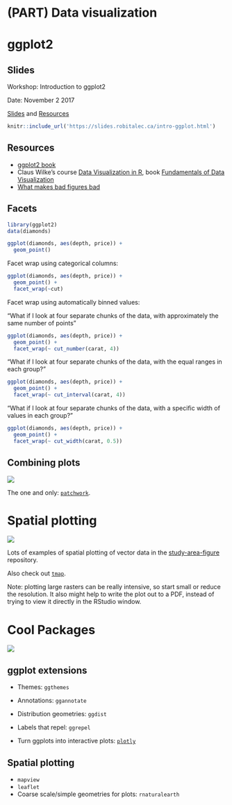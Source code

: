 # (PART) Data visualization {-}

# ggplot2

## Slides {#gg-slides}
Workshop: Introduction to ggplot2

Date: November 2 2017

[Slides](https://slides.robitalec.ca/intro-ggplot.html) and  [Resources](https://gitlab.com/robit.a/workshops/-/archive/master/workshops-master.zip?path=intro-ggplot)

```r
knitr::include_url('https://slides.robitalec.ca/intro-ggplot.html')
```


## Resources  {#gg-resources}

* [ggplot2 book](https://ggplot2-book.org/)
* Claus Wilke's course [Data Visualization in R](https://wilkelab.org/SDS375/syllabus.html), book [Fundamentals of Data Visualization](https://clauswilke.com/dataviz/)
* [What makes bad figures bad](https://socviz.co/lookatdata.html#what-makes-bad-figures-bad)

## Facets


```r
library(ggplot2)
data(diamonds)

ggplot(diamonds, aes(depth, price)) + 
  geom_point()
```

Facet wrap using categorical columns:

```r
ggplot(diamonds, aes(depth, price)) + 
  geom_point() + 
  facet_wrap(~cut)
```


Facet wrap using automatically binned values:

"What if I look at four separate chunks of the data, with approximately the same number of points"

```r
ggplot(diamonds, aes(depth, price)) + 
  geom_point() + 
  facet_wrap(~ cut_number(carat, 4))
```

"What if I look at four separate chunks of the data, with the equal ranges in each group?"

```r
ggplot(diamonds, aes(depth, price)) + 
  geom_point() + 
  facet_wrap(~ cut_interval(carat, 4))
```

"What if I look at four separate chunks of the data, with a specific width of values in each group?"
```r
ggplot(diamonds, aes(depth, price)) + 
  geom_point() + 
  facet_wrap(~ cut_width(carat, 0.5))
```


## Combining plots
![](https://img.shields.io/badge/-WIP-yellow.svg)

<!-- **TODO: ALR - examples, use ##C layout, & theme** -->

The one and only: [`patchwork`](https://patchwork.data-imaginist.com/).


# Spatial plotting

![](https://img.shields.io/badge/-WIP-yellow.svg)


Lots of examples of spatial plotting of vector data in the [study-area-figure](https://gitlab.com/WEEL_grp/study-area-figures) repository. 

Also check out [`tmap`](https://r-tmap.github.io/tmap-book/).

Note: plotting large rasters can be really intensive, so start small or 
reduce the resolution. It also might help to write the plot out to a PDF, 
instead of trying to view it directly in the RStudio window. 


# Cool Packages {#viz-cool}
![](https://img.shields.io/badge/-WIP-yellow.svg)

<!-- **TODO: links, fill, grab from https://ropensci.org/packages/ under vis** -->


## ggplot extensions

* Themes: `ggthemes`
* Annotations: `ggannotate`
* Distribution geometries: `ggdist`
* Labels that repel: `ggrepel`

* Turn ggplots into interactive plots: [`plotly`](https://github.com/plotly/plotly.R#getting-started)

## Spatial plotting

* `mapview`
* `leaflet`
* Coarse scale/simple geometries for plots: `rnaturalearth`




